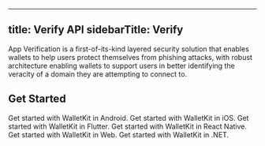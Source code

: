 
---
title: Verify API
sidebarTitle: Verify
---
App Verification is a first-of-its-kind layered security solution that enables wallets to help users protect themselves from phishing attacks, with robust architecture enabling wallets to support users in better identifying the veracity of a domain they are attempting to connect to.

## Get Started

<CardGroup cols={2}>
  <Card title="Android" icon="android" href="/walletkit/android/verify">
    Get started with WalletKit in Android.
  </Card>

  <Card title="iOS" icon="apple" href="/walletkit/ios/verify">
    Get started with WalletKit in iOS.
  </Card>

  <Card title="Flutter" icon="flutter" href="/walletkit/flutter/verify">
    Get started with WalletKit in Flutter.
  </Card>

  <Card title="React Native" icon="react" href="/walletkit/react-native/verify">
    Get started with WalletKit in React Native.
  </Card>

  <Card title="Web" icon="browser" href="/walletkit/web/verify">
    Get started with WalletKit in Web.
  </Card>

  <Card title=".NET" icon="c" href="/walletkit/c-sharp/verify">
    Get started with WalletKit in .NET.
  </Card>
</CardGroup>
